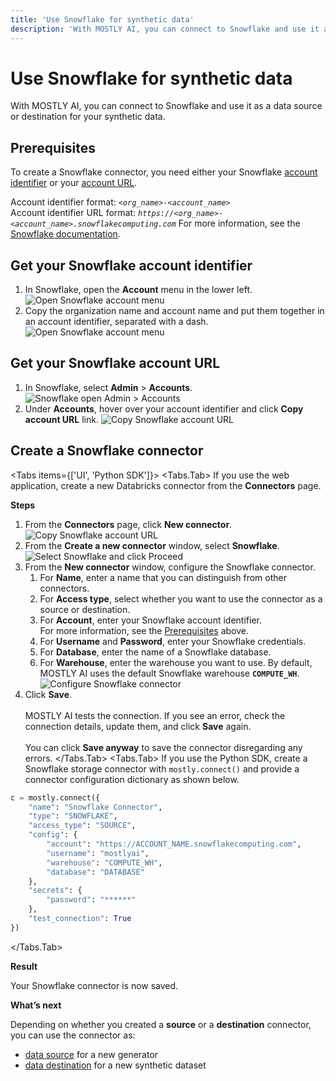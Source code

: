```yaml
---
title: 'Use Snowflake for synthetic data'
description: 'With MOSTLY AI, you can connect to Snowflake and use it as a data source or destination for your synthetic data.'
---
```



# Use Snowflake for synthetic data

With MOSTLY AI, you can connect to Snowflake and use it as a data source or destination for your synthetic data.

## Prerequisites

To create a Snowflake connector, you need either your Snowflake [account identifier](#get-your-snowflake-account-identifier) or your [account URL](#get-your-snowflake-account-url).

Account identifier format: *`<org_name>-<account_name>`*<br />
Account identifier URL format:
    *`https://<org_name>-<account_name>.snowflakecomputing.com`*
    <Callout type="info">
        For more information, see the [Snowflake documentation](https://docs.snowflake.com/en/user-guide/admin-account-identifier).
    </Callout>


## Get your Snowflake account identifier

1. In Snowflake, open the **Account** menu in the lower left.
    <Image
        src="/docimages/connectors/snowflake/prerequisite-snowflake-open-account-menu.webp"
        alt="Open Snowflake account menu"
        width={200}
        height={500}
    />
2. Copy the organization name and account name and put them together in an account identifier, separated with a dash.
    <Image
        src="/docimages/connectors/snowflake/prerequisite-snowflake-account-identifier.webp"
        alt="Open Snowflake account menu"
        width={275}
        height={500}
    />

## Get your Snowflake account URL

1. In Snowflake, select **Admin** > **Accounts**.
    <Image
        src="/docimages/connectors/snowflake/prerequisite-snowflake-admin-accounts.webp"
        alt="Snowflake open Admin > Accounts"
        width={250}
        height={500}
    />
2. Under **Accounts**, hover over your account identifier and click **Copy account URL** link.
    <Image
        src="/docimages/connectors/snowflake/prerequisite-copy-snowflake-account-url.webp"
        alt="Copy Snowflake account URL"
        width={450}
        height={500}
    />

## Create a Snowflake connector

<Tabs items={['UI', 'Python SDK']}>
<Tabs.Tab>
If you use the web application, create a new Databricks connector from the **Connectors** page.

**Steps**

1. From the **Connectors** page, click **New connector**.
    <Image
        src="/docimages/connectors/create-connector-01-click.webp"
        alt="Copy Snowflake account URL"
        width={800}
        height={500}
    />
2. From the **Create a new connector** window, select **Snowflake**.
    <Image
        src="/docimages/connectors/snowflake/create-connector-02-select-snowflake.webp"
        alt="Select Snowflake and click Proceed"
        width={800}
        height={500}
    />
4. From the **New connector** window, configure the Snowflake connector.
    1. For **Name**, enter a name that you can distinguish from other connectors.
    2. For **Access type**, select whether you want to use the connector as a source or destination.
    3. For **Account**, enter your Snowflake account identifier.<br />
        For more information, see the [Prerequisites](#prerequisites) above.
    4. For **Username** and **Password**, enter your Snowflake credentials.
    5. For **Database**, enter the name of a Snowflake database.
    6. For **Warehouse**, enter the warehouse you want to use.
        <Callout type="info">
            By default, MOSTLY AI uses the default Snowflake warehouse **`COMPUTE_WH`**.
        </Callout>
        <Image
            src="/docimages/connectors/snowflake/create-connector-03-configure.webp"
            alt="Configure Snowflake connector"
            width={600}
            height={500}
        />
5. Click **Save**.<br /><br />
    MOSTLY AI tests the connection. If you see an error, check the connection details, update them, and click **Save** again.<br /><br />
    You can click **Save anyway** to save the connector disregarding any errors.
</Tabs.Tab>
<Tabs.Tab>
If you use the Python SDK, create a Snowflake storage connector with `mostly.connect()` and provide a connector configuration dictionary as shown below.

```python copy filename="python" {3,6,8,9}
c = mostly.connect({
    "name": "Snowflake Connector",
    "type": "SNOWFLAKE",
    "access_type": "SOURCE",
    "config": {
        "account": "https://ACCOUNT_NAME.snowflakecomputing.com",
        "username": "mostlyai",
        "warehouse": "COMPUTE_WH",
        "database": "DATABASE"
    },
    "secrets": {
        "password": "******"
    },
    "test_connection": True
})
```
</Tabs.Tab>
</Tabs>

**Result**

Your Snowflake connector is now saved.

**What’s next**

Depending on whether you created a **source** or a **destination** connector, you can use the connector as:

* [data source](../use/data-source) for a new generator
* [data destination](../use/data-destination) for a new synthetic dataset
